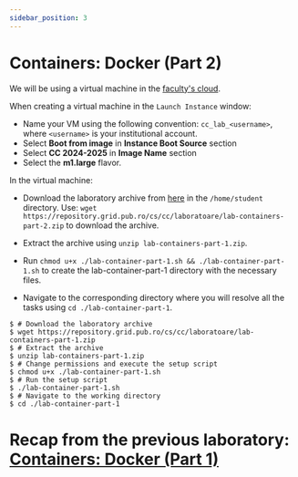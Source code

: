 ```yaml
---
sidebar_position: 3
---
```


# Containers: Docker (Part 2)

We will be using a virtual machine in the [faculty's cloud](http://cloud.grid.pub.ro/).

When creating a virtual machine in the `Launch Instance` window:
  * Name your VM using the following convention: `cc_lab_<username>`, where `<username>` is your institutional account.
  * Select **Boot from image** in **Instance Boot Source** section
  * Select **CC 2024-2025** in **Image Name** section
  * Select the **m1.large** flavor.

In the virtual machine:
  * Download the laboratory archive from [here](https://repository.grid.pub.ro/cs/cc/laboratoare/lab-containers-part-1.zip) in the `/home/student` directory.
Use: `wget https://repository.grid.pub.ro/cs/cc/laboratoare/lab-containers-part-2.zip` to download the archive.

  * Extract the archive using `unzip lab-containers-part-1.zip`.
  * Run `chmod u+x ./lab-container-part-1.sh && ./lab-container-part-1.sh` to create the lab-container-part-1 directory with the necessary files.
  * Navigate to the corresponding directory where you will resolve all the tasks using `cd ./lab-container-part-1`.

```shell-session
$ # Download the laboratory archive
$ wget https://repository.grid.pub.ro/cs/cc/laboratoare/lab-containers-part-1.zip
$ # Extract the archive
$ unzip lab-containers-part-1.zip
$ # Change permissions and execute the setup script
$ chmod u+x ./lab-container-part-1.sh
$ # Run the setup script
$ ./lab-container-part-1.sh
$ # Navigate to the working directory
$ cd ./lab-container-part-1
```

# Recap from the previous laboratory: [Containers: Docker (Part 1)](docker.mdx)


<ContainerBasics/>


<ContainerDockerVolumes/>

